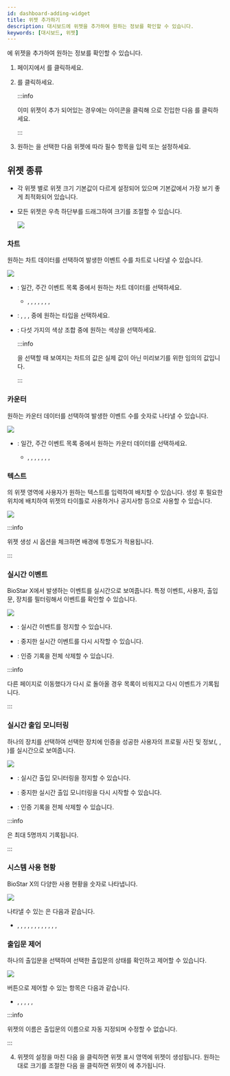```yaml
---
id: dashboard-adding-widget
title: 위젯 추가하기
description: 대시보드에 위젯을 추가하여 원하는 정보를 확인할 수 있습니다.
keywords: [대시보드, 위젯]
---
```


<Cmd sid='shell.header.dashboard' />에 위젯을 추가하여 원하는 정보를 확인할 수 있습니다.

1. <Cmd sid='shell.header.launcher' /> 페이지에서 <Cmd sid='shell.header.dashboard' />를 클릭하세요.

1. <Cmd sid='reportApp.addWidget' product='2' />를 클릭하세요.

    :::info

    이미 위젯이 추가 되어있는 경우에는 <IcSet2 /> 아이콘을 클릭해 <Cmd sid='reportApp.dashboardSettings' product='2' />으로 진입한 다음 <Cmd sid='reportApp.addWidget' product='2' />를 클릭하세요.

    :::

1. 원하는 <Cmd sid='reportApp.widgetTypes' product='2' />을 선택한 다음 위젯에 따라 필수 항목을 입력 또는 설정하세요.

## 위젯 종류

* 각 위젯 별로 위젯 크기 기본값이 다르게 설정되어 있으며 기본값에서 가장 보기 좋게 최적화되어 있습니다.

* 모든 위젯은 우측 하단부를 드래그하여 크기를 조절할 수 있습니다.

    <Image src='/img/biostarx-adjust-win-size.png' caption />

### 차트

원하는 차트 데이터를 선택하여 발생한 이벤트 수를 차트로 나타낼 수 있습니다.

<Image src='/img/common/biostarx-chart.png' caption alone />

* <Cmd sid='reportApp.widgetTypes.chartData' product='2' />: 일간, 주간 이벤트 목록 중에서 원하는 차트 데이터를 선택하세요.

    * <Cmd sid='reportApp.dailyAccessGranted' product='2' />, <Cmd sid='reportApp.dailyAccessDenied' product='2' />, <Cmd sid='reportApp.dailyCommunicationIssue' product='2' />, <Cmd sid='reportApp.dailyAPBViolation' product='2' />, <Cmd sid='reportApp.weeklyAccessGranted' product='2' />, <Cmd sid='reportApp.weeklyAccessDenied' product='2' />, <Cmd sid='reportApp.weeklyCommunicationIssue' product='2' />, <Cmd sid='reportApp.weeklyAPBViolation' product='2' />

* <Cmd sid='reportApp.chartType' product='2' />: <Cmd sid='reportApp.chartTypes.verticalBar' product='2' />, <Cmd sid='reportApp.chartTypes.horizontalBar' product='2' />, <Cmd sid='reportApp.chartTypes.line' product='2' />, <Cmd sid='reportApp.chartTypes.pie' product='2' /> 중에 원하는 타입을 선택하세요.

* <Cmd sid='reportApp.chartColorSchemes' product='2' />: 다섯 가지의 색상 조합 중에 원하는 색상을 선택하세요.

    :::info

    <Cmd sid='reportApp.chartColorSchemes' product='2' />을 선택할 때 보여지는 차트의 값은 실제 값이 아닌 미리보기를 위한 임의의 값입니다.

    :::

### 카운터

원하는 카운터 데이터를 선택하여 발생한 이벤트 수를 숫자로 나타낼 수 있습니다.

<Image src='/img/common/biostarx-counter.png' caption alone />

* <Cmd sid='reportApp.widgetTypes.counterData' product='2' />: 일간, 주간 이벤트 목록 중에서 원하는 카운터 데이터를 선택하세요.

    * <Cmd sid='reportApp.dailyAccessGranted' product='2' />, <Cmd sid='reportApp.dailyAccessDenied' product='2' />, <Cmd sid='reportApp.dailyCommunicationIssue' product='2' />, <Cmd sid='reportApp.dailyAPBViolation' product='2' />, <Cmd sid='reportApp.weeklyAccessGranted' product='2' />, <Cmd sid='reportApp.weeklyAccessDenied' product='2' />, <Cmd sid='reportApp.weeklyCommunicationIssue' product='2' />, <Cmd sid='reportApp.weeklyAPBViolation' product='2' />

### 텍스트

<Cmd sid='shell.header.dashboard' />의 위젯 영역에 사용자가 원하는 텍스트를 입력하여 배치할 수 있습니다. 생성 후 필요한 위치에 배치하여 위젯의 타이틀로 사용하거나 공지사항 등으로 사용할 수 있습니다.

<Image src='/img/common/biostarx-text.png' caption alone />

:::info

<Cmd sid='reportApp.widgetTypes.text' product='2' /> 위젯 생성 시 <Cmd sid='reportApp.widgetTypes.text.removeBackground' product='2' /> 옵션을 체크하면 배경에 투명도가 적용됩니다.

:::

### 실시간 이벤트

BioStar X에서 발생하는 이벤트를 실시간으로 보여줍니다. 특정 이벤트, 사용자, 출입문, 장치를 필터링해서 이벤트를 확인할 수 있습니다.

<Image src='/img/biostarx-real-time-event.png' caption />

* <Cmd sid='reportApp.pause' product='2' />: 실시간 이벤트를 정지할 수 있습니다.

* <Cmd sid='reportApp.play' product='2' />: 중지한 실시간 이벤트를 다시 시작할 수 있습니다.

* <Cmd sid='reportApp.clear' product='2' />: 인증 기록을 전체 삭제할 수 있습니다.

:::info

다른 페이지로 이동했다가 다시 <Cmd sid='shell.header.dashboard' />로 돌아올 경우 목록이 비워지고 다시 이벤트가 기록됩니다.

:::

### 실시간 출입 모니터링

하나의 장치를 선택하여 선택한 장치에 인증을 성공한 사용자의 프로필 사진 및 정보(<Cmd sid='reportApp.user' product='2' />, <Cmd sid='reportApp.date' product='2' />, <Cmd sid='reportApp.device' product='2' />)를 실시간으로 보여줍니다.

<Image src='/img/biostarx-checkpoint.png' caption />

* <Cmd sid='reportApp.pause' product='2' />: 실시간 출입 모니터링을 정지할 수 있습니다.

* <Cmd sid='reportApp.play' product='2' />: 중지한 실시간 출입 모니터링을 다시 시작할 수 있습니다.

* <Cmd sid='reportApp.clear' product='2' />: 인증 기록을 전체 삭제할 수 있습니다.

:::info

<Cmd sid='reportApp.widgetTypes.checkpoint' product='2' />은 최대 5명까지 기록됩니다.

:::

### 시스템 사용 현황

BioStar X의 다양한 사용 현황을 숫자로 나타냅니다.

<Image src='/img/common/biostarx-system-usage.png' caption alone />

나타낼 수 있는 <Cmd sid='reportApp.widgetTypes.systemUsage' product='2' />은 다음과 같습니다.

* <Cmd sid='reportApp.systemUsage.users' product='2' />, <Cmd sid='reportApp.systemUsage.cards' product='2' />, <Cmd sid='reportApp.systemUsage.fingerprint' product='2' />, <Cmd sid='reportApp.systemUsage.visualFace' product='2' />, <Cmd sid='reportApp.systemUsage.face' product='2' />, <Cmd sid='reportApp.systemUsage.qrBarcode' product='2' />, <Cmd sid='reportApp.systemUsage.mobileAccessCard' product='2' />, <Cmd sid='reportApp.systemUsage.devices' product='2' />, <Cmd sid='reportApp.systemUsage.doors' product='2' />, <Cmd sid='reportApp.systemUsage.zones' product='2' />, <Cmd sid='reportApp.systemUsage.accessGroups' product='2' />, <Cmd sid='reportApp.systemUsage.userGroups' product='2' />, <Cmd sid='reportApp.systemUsage.deviceGroups' product='2' />

### 출입문 제어

하나의 출입문을 선택하여 선택한 출입문의 상태를 확인하고 제어할 수 있습니다.

<Image src='/img/biostarx-door-control.png' caption />

<Cmd sid='reportApp.doorControl.actionsBtn' product='2' /> 버튼으로 제어할 수 있는 항목은 다음과 같습니다.

* <Cmd sid='reportApp.doorControl.actions.open' product='2' />, <Cmd sid='reportApp.doorControl.actions.normalize' product='2' />, <Cmd sid='reportApp.doorControl.actions.lock' product='2' />, <Cmd sid='reportApp.doorControl.actions.unlock' product='2' />, <Cmd sid='reportApp.doorControl.actions.clearAlarm' product='2' />, <Cmd sid='reportApp.doorControl.actions.clearAPB' product='2' />

:::info

<Cmd sid='reportApp.widgetTypes.doorControl' product='2' /> 위젯의 이름은 출입문의 이름으로 자동 지정되며 수정할 수 없습니다.

:::

4. 위젯의 설정을 마친 다음 <Cmd sid='reportApp.apply' product='2' />을 클릭하면 위젯 표시 영역에 위젯이 생성됩니다. 원하는대로 크기를 조절한 다음 <Cmd sid='reportApp.apply' product='2' />을 클릭하면 위젯이 <Cmd sid='shell.header.dashboard' />에 추가됩니다.
